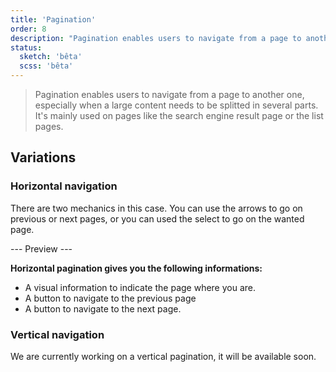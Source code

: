 ```yaml
---
title: 'Pagination'
order: 8
description: "Pagination enables users to navigate from a page to another one, especially when a large content needs to be splitted in several parts. It's mainly used on pages like the search engine result page or the list pages."
status:
  sketch: 'bêta'
  scss: 'bêta'
---
```


> Pagination enables users to navigate from a page to another one, especially when a large content needs to be splitted in several parts. It's mainly used on pages like the search engine result page or the list pages.

## Variations

### Horizontal navigation

There are two mechanics in this case. You can use the arrows to go on previous or next pages, or you can used the select to go on the wanted page.

--- Preview ---

**Horizontal pagination gives you the following informations:**

- A visual information to indicate the page where you are.
- A button to navigate to the previous page
- A button to navigate to the next page.

### Vertical navigation

<Highlight theme="warning" title="Work in progress">
  We are currently working on a vertical pagination, it will be available soon.
</Highlight>
